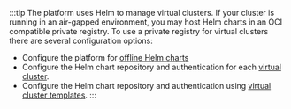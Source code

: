 :::tip
The platform uses Helm to manage virtual clusters. If your cluster is running in an air-gapped environment, you may host
Helm charts in an OCI compatible private registry. To use a private registry for virtual clusters there are several
configuration options:
- Configure the platform for [offline Helm charts](../../../install/advanced/air-gapped#offline-helm-charts)
- Configure the Helm chart repository and authentication for each [virtual cluster](../../../../api/resources/virtualclusterinstance).
- Configure the Helm chart repository and authentication using [virtual cluster templates](../../../../api/resources/virtualclustertemplate).
:::
